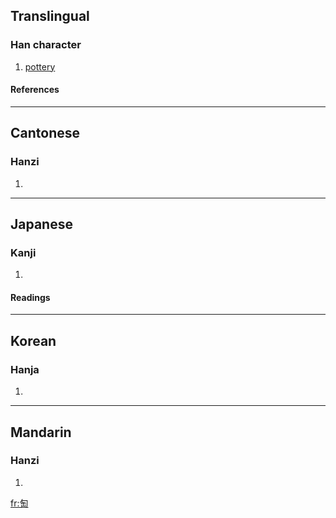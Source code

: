 ==Translingual==
===Han character===
{{Han char|rn=20|rad=勹|as=06|sn=8|four=2772<sub>0</sub>|canj=心人十山 (POJU)}}
# [[pottery]]
====References====
{{Han ref|kx=0151.140|dkj=02524|dj=0340.190|hdz=10258.130|uh=530B|ud=21259|bh=CBD7|bd=52183}}
----
==Cantonese==
===Hanzi===
{{yue-hanzi|jyut=|y=tou4}}
# {{defn|Cantonese}}
----
==Japanese==
===Kanji===
{{ja-kanji|grade=|rs=勹06}}
# {{defn|Japanese}} 
====Readings====
{{ja-readings|on=[[とう]] (tō), [[よう]] (yō)|kun=[[やきもの]] (yakimono)}}
----
==Korean==
===Hanja===
{{ko-hanja|hangeul=[[도]], [[요]]|rv=do, yo|mr=to, yo}}
# {{defn|Korean}}
----
==Mandarin==
===Hanzi===
{{cmn-hanzi|pin=[[táo]] (tao2)|wg=t'ao<sup>2</sup>}}
# {{defn|Mandarin}}

[[fr:匋]]